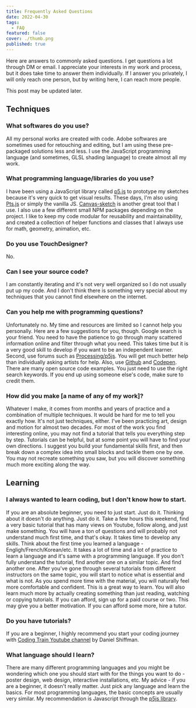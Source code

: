 ```yaml
---
title: Frequently Asked Questions
date: 2022-04-30
tags:
  - FAQ
featured: false
cover: ./thumb.png
published: true
---
```


Here are answers to commonly asked questions. I get questions a lot through DM or email. I appreciate your interests in my work and process, but it does take time to answer them individually. If I answer you privately, I will only reach one person, but by writing here, I can reach more people.

This post may be updated later.

## Techniques

### What softwares do you use?

All my personal works are created with code. Adobe softwares are sometimes used for retouching and editing, but I am using these pre-packaged solutions less and less. I use the JavaScript programming language (and sometimes, GLSL shading language) to create almost all my work.

### What programming language/libraries do you use?

I have been using a JavaScript library called [p5.js](https://p5js.org) to prototype my sketches because it's very quick to get visual results. These days, I'm also using [Pts.js](https://ptsjs.org) or simply the vanilla JS. [Canvas-sketch](https://github.com/mattdesl/canvas-sketch) is another great tool that I use. I also use a few different small NPM packages depending on the project. I like to keep my code modular for reusability and maintainability, and created a collection of helper functions and classes that I always use for math, geometry, animation, etc.

### Do you use TouchDesigner?

No.

### Can I see your source code?

I am constantly iterating and it's not very well organized so I do not usually put up my code. And I don't think there is something very special about my techniques that you cannot find elsewhere on the internet.

### Can you help me with programming questions?

Unfortunately no. My time and resources are limited so I cannot help you personally. Here are a few suggestions for you, though. Google search is your friend. You need to have the patience to go through many scattered information online and filter through what you need. This takes time but it is a very good skill to develop if you want to be an independent learner. Second, use forums such as [Processing/p5js](https://discourse.processing.org). You will get much better help than individually asking artists for help. Also, use [Github](https://github.com) and [Codepen](https://codepen.io). There are many open source code examples. You just need to use the right search keywords. If you end up using someone else's code, make sure to credit them.

### How did you make [a name of any of my work]?

Whatever I make, it comes from months and years of practice and a combination of multiple techniques. It would be hard for me to tell you exactly how. It's not just techniques, either. I've been practicing art, design and motion for almost two decades. For most of the work you find interesting online, you may not find a tutorial that tells you everything step by step. Tutorials can be helpful, but at some point you will have to find your own directions. I suggest you build your fundamental skills first, and then break down a complex idea into small blocks and tackle them one by one. You may not recreate something you saw, but you will discover something much more exciting along the way.

## Learning

### I always wanted to learn coding, but I don't know how to start.

If you are an absolute beginner, you need to just start. Just do it. Thinking about it doesn't do anything. Just do it. Take a few hours this weekend, find a very basic tutorial that has many views on Youtube, follow along, and just make something. You will have a ton of questions and will probably not understand much first time, and that's okay. It takes time to develop any skills. Think about the first time you learned a language - Engligh/French/Korean/etc. It takes a lot of time and a lot of practice to learn a language and it's same with a programming language. If you don't fully understand the tutorial, find another one on a similar topic. And find another one. After you've gone through several tutorials from different instructors on the same topic, you will start to notice what is essential and what is not. As you spend more time with the material, you will naturally feel more comfortable and confident. This is a great way to learn. You will also learn much more by actually creating something than just reading, watching or copying tutorials. If you can afford, sign up for a paid course or two. This may give you a better motivation. If you can afford some more, hire a tutor.

### Do you have tutorials?

If you are a beginner, I highly recommend you start your coding journey with [Coding Train Youtube channel](https://www.youtube.com/thecodingtrain) by Daniel Shiffman.

### What language should I learn?

There are many different programming languages and you might be wondering which one you should start with for the things you want to do - poster design, web design, interactive installations, etc. My advice - if you are a beginner, it doesn't really matter. Just pick any language and learn the basics. For most programming languages, the basic concepts are usually very similar. My recommendation is Javascript through the [p5js library](https://p5js.org/).
